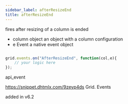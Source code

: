 ```yaml
---
sidebar_label: afterResizeEnd
title: afterResizeEnd
---
```



          


<Short>
 fires after resizing of a column is ended


</Short>



- column		object		an object with a column configuration
- e				Event		a native event object


~~~js

grid.events.on("AfterResizeEnd", function(col,e){
	// your logic here
});


~~~
 api_event

<Descr>



</Descr>



https://snippet.dhtmlx.com/9zeyp4ds	Grid. Events


added in v6.2

